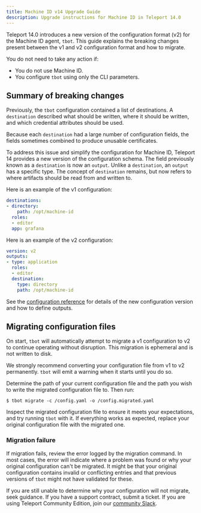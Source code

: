 ```yaml
---
title: Machine ID v14 Upgrade Guide
description: Upgrade instructions for Machine ID in Teleport 14.0
---
```


Teleport 14.0 introduces a new version of the configuration format (v2) for
the Machine ID agent, `tbot`. This guide explains the breaking changes present
between the v1 and v2 configuration format and how to migrate.

You do not need to take any action if:

- You do not use Machine ID.
- You configure `tbot` using only the CLI parameters.

## Summary of breaking changes

Previously, the `tbot` configuration contained a list of destinations. A
`destination` described what should be written, where it should be written, and
which credential attributes should be used.

Because each `destination` had a large number of configuration fields, the
fields sometimes combined to produce unusable certificates.

To address this issue and simplify the configuration for Machine ID, Teleport 14
provides a new version of the configuration schema. The field previously known
as a `destination` is now an `output`. Unlike a `destination`, an `output` has
a specific type. The concept of `destination` remains, but now refers to where
artifacts should be read from and written to.

Here is an example of the v1 configuration:

```yaml
destinations:
- directory:
    path: /opt/machine-id
  roles:
  - editor
  app: grafana
```

Here is an example of the v2 configuration:
```yaml
version: v2
outputs:
- type: application
  roles:
  - editor
  destination:
    type: directory
    path: /opt/machine-id
```

See the [configuration reference](./configuration.mdx) for details of the new
configuration version and how to define outputs.

## Migrating configuration files

On start, `tbot` will automatically attempt to migrate a v1 configuration to
v2 to continue operating without disruption. This migration is ephemeral and
is not written to disk.

We strongly recommend converting your configuration file from v1 to v2
permanently. `tbot` will emit a warning when it starts until you do so.

Determine the path of your current configuration file and the path you wish to
write the migrated configuration file to. Then run:

```code
$ tbot migrate -c /config.yaml -o /config.migrated.yaml
```

Inspect the migrated configuration file to ensure it meets your expectations,
and try running `tbot` with it. If everything works as expected, replace your
original configuration file with the migrated one.

### Migration failure

If migration fails, review the error logged by the migration command. In most
cases, the error will indicate where a problem was found or why your original
configuration can't be migrated. It might be that your original configuration
contains invalid or conflicting entries and that previous versions of `tbot`
might not have validated for these.

If you are still unable to determine why your configuration will not migrate,
seek guidance. If you have a support contract, submit a ticket. If you are using
Teleport Community Edition, join our
[community Slack](https://goteleport.com/community-slack/).
